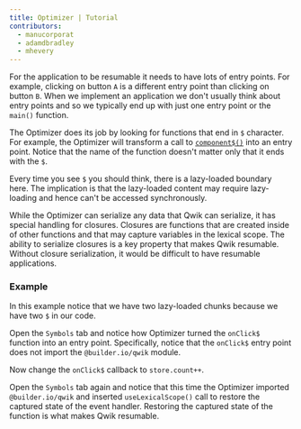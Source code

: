 ```yaml
---
title: Optimizer | Tutorial
contributors:
  - manucorporat
  - adamdbradley
  - mhevery
---
```


For the application to be resumable it needs to have lots of entry points. For example, clicking on button `A` is a different entry point than clicking on button `B`. When we implement an application we don't usually think about entry points and so we typically end up with just one entry point or the `main()` function.

The Optimizer does its job by looking for functions that end in `$` character. For example, the Optimizer will transform a call to [`component$()`](/docs/(qwik)/components/overview/index.mdx#component) into an entry point. Notice that the name of the function doesn't matter only that it ends with the `$`.

Every time you see `$` you should think, there is a lazy-loaded boundary here. The implication is that the lazy-loaded content may require lazy-loading and hence can't be accessed synchronously.

While the Optimizer can serialize any data that Qwik can serialize, it has special handling for closures. Closures are functions that are created inside of other functions and that may capture variables in the lexical scope. The ability to serialize closures is a key property that makes Qwik resumable. Without closure serialization, it would be difficult to have resumable applications.

### Example

In this example notice that we have two lazy-loaded chunks because we have two `$` in our code.

Open the `Symbols` tab and notice how Optimizer turned the `onClick$` function into an entry point. Specifically, notice that the `onClick$` entry point does not import the `@builder.io/qwik` module.

Now change the `onClick$` callback to `store.count++`.

Open the `Symbols` tab again and notice that this time the Optimizer imported `@builder.io/qwik` and inserted `useLexicalScope()` call to restore the captured state of the event handler. Restoring the captured state of the function is what makes Qwik resumable.
